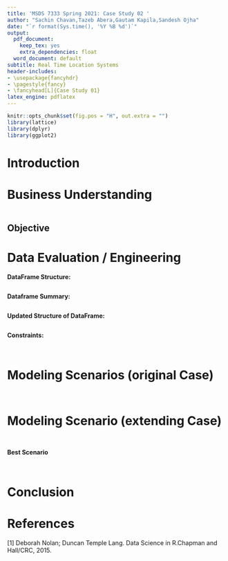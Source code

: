 ```yaml
---
title: 'MSDS 7333 Spring 2021: Case Study 02 '
author: "Sachin Chavan,Tazeb Abera,Gautam Kapila,Sandesh Ojha"
date: "`r format(Sys.time(), '%Y %B %d')`"
output:
  pdf_document:
    keep_tex: yes
    extra_dependencies: float
  word_document: default
subtitle: Real Time Location Systems
header-includes:
- \usepackage{fancyhdr}
- \pagestyle{fancy}
- \fancyhead[L]{Case Study 01}
latex_engine: pdflatex
---
```

   
```r

knitr::opts_chunk$set(fig.pos = "H", out.extra = "")
library(lattice)
library(dplyr)
library(ggplot2)
```
# Introduction


# Business Understanding



```r

```


## Objective


\newpage
# Data Evaluation / Engineering




**DataFrame Structure:**

```r

```



**Dataframe Summary:**

```r

```


**Updated Structure of DataFrame:**

```r

```


\newpage
**Constraints:**




```r


```

```r




```



\newpage
# Modeling Scenarios (original Case)

```r
```


```r
```




\newpage
# Modeling Scenario (extending Case)


```r
```



```r

```


**Best Scenario**

```r

```




```r

```

\newpage
# Conclusion





# References

<div id="refs">
[1] Deborah Nolan; Duncan Temple Lang. Data Science in R.Chapman and Hall/CRC, 2015.

</div> 